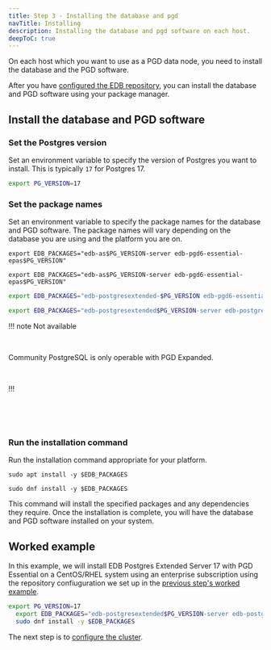 ```yaml
---
title: Step 3 - Installing the database and pgd
navTitle: Installing
description: Installing the database and pgd software on each host.
deepToC: true
---
```


On each host which you want to use as a PGD data node, you need to install the database and the PGD software.

After you have [configured the EDB repository](02-configure-repositories), you can install the database and PGD software using your package manager.

## Install the database and PGD software

### Set the Postgres version

Set an environment variable to specify the version of Postgres you want to install. This is typically `17` for Postgres 17.

```bash
export PG_VERSION=17
```

### Set the package names

Set an environment variable to specify the package names for the database and PGD software. The package names will vary depending on the database you are using and the platform you are on.

<TabContainer>

<Tab title="EDB Postgres Advanced Server" active>

<TabContainer syncKey="platform">

<Tab title="Debian/Ubuntu" active>

```shell
export EDB_PACKAGES="edb-as$PG_VERSION-server edb-pgd6-essential-epas$PG_VERSION"
```

</Tab>

<Tab title="CentOS/RHEL">

```shell
export EDB_PACKAGES="edb-as$PG_VERSION-server edb-pgd6-essential-epas$PG_VERSION"
```

</Tab>
</TabContainer>

</Tab>

<Tab title="EDB Postgres Extended">

<TabContainer syncKey="platform">

<Tab title="Debian/Ubuntu" active>

  ```bash
  export EDB_PACKAGES="edb-postgresextended-$PG_VERSION edb-pgd6-essential-pgextended$PG_VERSION"
  ```

</Tab>

<Tab title="CentOS/RHEL">

  ```bash
  export EDB_PACKAGES="edb-postgresextended$PG_VERSION-server edb-postgresextended$PG_VERSION-contrib edb-pgd6-essential-pgextended$PG_VERSION"
  ```

</Tab>
</TabContainer>
</Tab>

<Tab title="Community PostgreSQL">

!!! note Not available

<br/>

Community PostgreSQL is only operable with PGD Expanded.

<br/>


!!!

</Tab>

</TabContainer>

<br/><br/><br/>

### Run the installation command
Run the installation command appropriate for your platform.

<TabContainer syncKey="platform">

<Tab title="Debian/Ubuntu" active>

```shell
sudo apt install -y $EDB_PACKAGES
```

</Tab>

<Tab title="CentOS/RHEL">

```shell
sudo dnf install -y $EDB_PACKAGES
```

</Tab>

</TabContainer>

This command will install the specified packages and any dependencies they require. Once the installation is complete, you will have the database and PGD software installed on your system.


## Worked example

In this example, we will install EDB Postgres Extended Server 17 with PGD Essential on a CentOS/RHEL system using an enterprise subscription using the repository confiuguration we set up in the [previous step's worked example](02-configure-repositories#worked-example).

```bash
export PG_VERSION=17
  export EDB_PACKAGES="edb-postgresextended$PG_VERSION-server edb-postgresextended$PG_VERSION-contrib edb-pgd6-essential-pgextended$PG_VERSION"
  sudo dnf install -y $EDB_PACKAGES
```

The next step is to [configure the cluster](04-configuring-cluster/).

